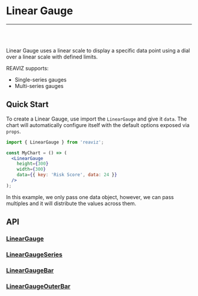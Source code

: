 
<Meta title="Docs/Chart Types/Linear Gauge" />

# Linear Gauge

---
<br />
<Story id="charts-gauge-linear-single-series--simple" />
<br />

Linear Gauge uses a linear scale to display a specific data point using a dial over a linear scale with defined limits.

REAVIZ supports:

- Single-series gauges
- Multi-series gauges

## Quick Start
To create a Linear Gauge, use import the `LinearGauge` and give it `data`. The chart
will automatically configure itself with the default options exposed via `props`.

```jsx
import { LinearGauge } from 'reaviz';

const MyChart = () => (
  <LinearGauge
    height={300}
    width={300}
    data={{ key: 'Risk Score', data: 24 }}
  />
);
```

In this example, we only pass one data object, however, we can pass multiples and it will
distribute the values across them.

## API
### [LinearGauge](https://github.com/reaviz/reaviz/blob/master/src/LinearGauge/LinearGauge.tsx)
<Props of={LinearGauge} />

### [LinearGaugeSeries](https://github.com/reaviz/reaviz/blob/master/src/LinearGauge/LinearGaugeSeries.tsx)
<Props of={LinearGaugeSeries} />

### [LinearGaugeBar](https://github.com/reaviz/reaviz/blob/master/src/LinearGauge/LinearGaugeBar.tsx)
<Props of={LinearGaugeBar} />

### [LinearGaugeOuterBar](https://github.com/reaviz/reaviz/blob/master/src/LinearGauge/LinearGaugeOuterBar.tsx)
<Props of={LinearGaugeOuterBar} />
